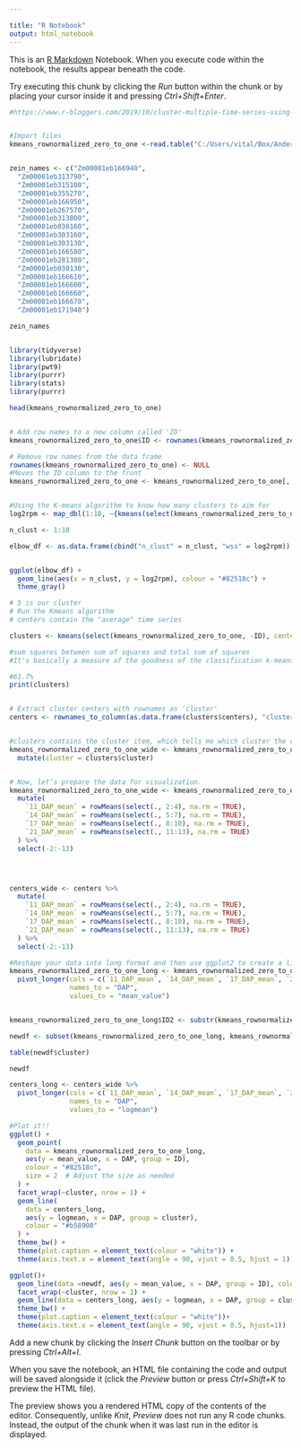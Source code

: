 ---

title: "R Notebook"
output: html_notebook
---

This is an [R Markdown](http://rmarkdown.rstudio.com) Notebook. When you execute code within the notebook, the results appear beneath the code. 

Try executing this chunk by clicking the *Run* button within the chunk or by placing your cursor inside it and pressing *Ctrl+Shift+Enter*. 

```{r echo=FALSE}
#https://www.r-bloggers.com/2019/10/cluster-multiple-time-series-using-k-means-2/


#Import files
kmeans_rownormalized_zero_to_one <-read.table("C:/Users/vital/Box/AndersonLab_Cybox/Vital_Nyabashi/kmeanProject/kmeans_rownormalized_zero_to_one.txt", header = T)


zein_names <- c("Zm00001eb166940",
  "Zm00001eb313790",
  "Zm00001eb315100",
  "Zm00001eb355270",
  "Zm00001eb166950",
  "Zm00001eb267570",
  "Zm00001eb313800",
  "Zm00001eb030160",
  "Zm00001eb303160",
  "Zm00001eb303130",
  "Zm00001eb166580",
  "Zm00001eb281380",
  "Zm00001eb030130",
  "Zm00001eb166610",
  "Zm00001eb166600",
  "Zm00001eb166660",
  "Zm00001eb166670",
  "Zm00001eb171940")

zein_names



```


```{r}
library(tidyverse)
library(lubridate)
library(pwt9)
library(purrr)
library(stats)
library(purrr)

```


```{r}
head(kmeans_rownormalized_zero_to_one)


# Add row names to a new column called 'ID'
kmeans_rownormalized_zero_to_one$ID <- rownames(kmeans_rownormalized_zero_to_one)

# Remove row names from the data frame
rownames(kmeans_rownormalized_zero_to_one) <- NULL
#Moves the ID column to the front
kmeans_rownormalized_zero_to_one <- kmeans_rownormalized_zero_to_one[, c("ID", setdiff(names(kmeans_rownormalized_zero_to_one), "ID"))]


#Using the K-means algorithm to know how many clusters to aim for
log2rpm <- map_dbl(1:10, ~{kmeans(select(kmeans_rownormalized_zero_to_one, -ID), ., nstart=13,iter.max = 15 )$tot.withinss})

n_clust <- 1:10

elbow_df <- as.data.frame(cbind("n_clust" = n_clust, "wss" = log2rpm))


ggplot(elbow_df) +
  geom_line(aes(x = n_clust, y = log2rpm), colour = "#82518c") +
  theme_gray()


```


```{r}
# 5 is our cluster 
# Run the Kmeans algorithm
# centers contain the "average" time series

clusters <- kmeans(select(kmeans_rownormalized_zero_to_one, -ID), centers = 10)

#sum squares between sum of squares and total sum of squares  
#It's basically a measure of the goodness of the classification k-means has found. SS obviously stands for Sum of Squares, so it's the usual decomposition of deviance in deviance "Between" and deviance "Within". Ideally you want a clustering that has the properties of internal cohesion and external separation, i.e. the BSS/TSS ratio should approach 1.

#61.7%
print(clusters)


# Extract cluster centers with rownames as 'cluster'
centers <- rownames_to_column(as.data.frame(clusters$centers), "cluster")


#clusters contains the cluster item, which tells me which cluster the different timepoints belong to
kmeans_rownormalized_zero_to_one_wide <- kmeans_rownormalized_zero_to_one %>%
  mutate(cluster = clusters$cluster)


# Now, let’s prepare the data for visualization.
kmeans_rownormalized_zero_to_one_wide <- kmeans_rownormalized_zero_to_one_wide %>%
  mutate(
    `11_DAP_mean` = rowMeans(select(., 2:4), na.rm = TRUE),
    `14_DAP_mean` = rowMeans(select(., 5:7), na.rm = TRUE),
    `17_DAP_mean` = rowMeans(select(., 8:10), na.rm = TRUE),
    `21_DAP_mean` = rowMeans(select(., 11:13), na.rm = TRUE)
  ) %>%
  select(-2:-13)




centers_wide <- centers %>%
  mutate(
    `11_DAP_mean` = rowMeans(select(., 2:4), na.rm = TRUE),
    `14_DAP_mean` = rowMeans(select(., 5:7), na.rm = TRUE),
    `17_DAP_mean` = rowMeans(select(., 8:10), na.rm = TRUE),
    `21_DAP_mean` = rowMeans(select(., 11:13), na.rm = TRUE)
  ) %>%
  select(-2:-13)

#Reshape your data into long format and then use ggplot2 to create a line plot
kmeans_rownormalized_zero_to_one_long <- kmeans_rownormalized_zero_to_one_wide %>%
  pivot_longer(cols = c(`11_DAP_mean`, `14_DAP_mean`, `17_DAP_mean`, `21_DAP_mean`),
               names_to = "DAP",
               values_to = "mean_value")


kmeans_rownormalized_zero_to_one_long$ID2 <- substr(kmeans_rownormalized_zero_to_one_long$ID, 5, 19)

newdf <- subset(kmeans_rownormalized_zero_to_one_long, kmeans_rownormalized_zero_to_one_long$ID2 %in% zein_names)

table(newdf$cluster)

newdf

centers_long <- centers_wide %>%
  pivot_longer(cols = c(`11_DAP_mean`, `14_DAP_mean`, `17_DAP_mean`, `21_DAP_mean`),
               names_to = "DAP",
               values_to = "logmean")

#Plot it!!
ggplot() +
  geom_point(
    data = kmeans_rownormalized_zero_to_one_long,
    aes(y = mean_value, x = DAP, group = ID),
    colour = "#82518c",
    size = 2  # Adjust the size as needed
  ) +
  facet_wrap(~cluster, nrow = 1) + 
  geom_line(
    data = centers_long,
    aes(y = logmean, x = DAP, group = cluster),
    colour = "#b58900"
  ) +
  theme_bw() +
  theme(plot.caption = element_text(colour = "white")) +
  theme(axis.text.x = element_text(angle = 90, vjust = 0.5, hjust = 1))


```

```{r}


ggplot()+
  geom_line(data =newdf, aes(y = mean_value, x = DAP, group = ID), colour = "#82518c") +
  facet_wrap(~cluster, nrow = 1) + 
  geom_line(data = centers_long, aes(y = logmean, x = DAP, group = cluster), colour = "#b58900") +
  theme_bw() +
  theme(plot.caption = element_text(colour = "white"))+
  theme(axis.text.x = element_text(angle = 90, vjust = 0.5, hjust=1))


```

Add a new chunk by clicking the *Insert Chunk* button on the toolbar or by pressing *Ctrl+Alt+I*.

When you save the notebook, an HTML file containing the code and output will be saved alongside it (click the *Preview* button or press *Ctrl+Shift+K* to preview the HTML file).

The preview shows you a rendered HTML copy of the contents of the editor. Consequently, unlike *Knit*, *Preview* does not run any R code chunks. Instead, the output of the chunk when it was last run in the editor is displayed.
